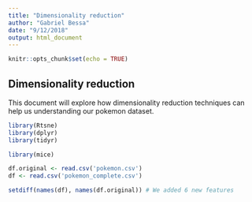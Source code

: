 ```yaml
---
title: "Dimensionality reduction"
author: "Gabriel Bessa"
date: "9/12/2018"
output: html_document
---
```


```r
knitr::opts_chunk$set(echo = TRUE)
```

## Dimensionality reduction

This document will explore how dimensionality reduction techniques can help us understanding our pokemon dataset.

```r
library(Rtsne)
library(dplyr)
library(tidyr)

library(mice)

df.original <- read.csv('pokemon.csv')
df <- read.csv('pokemon_complete.csv')

setdiff(names(df), names(df.original)) # We added 6 new features
```

